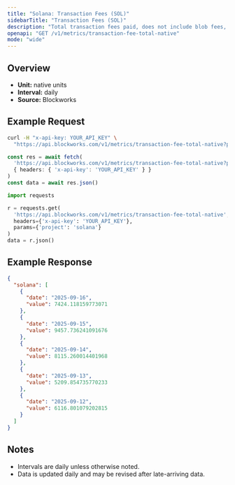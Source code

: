 ```yaml
---
title: "Solana: Transaction Fees (SOL)"
sidebarTitle: "Transaction Fees (SOL)"
description: "Total transaction fees paid, does not include blob fees, out-of-protocol tips, or additional sources of revenue"
openapi: "GET /v1/metrics/transaction-fee-total-native"
mode: "wide"
---
```


## Overview

- **Unit:** native units
- **Interval:** daily
- **Source:** Blockworks

## Example Request

<CodeGroup>

```bash cURL
curl -H "x-api-key: YOUR_API_KEY" \
  "https://api.blockworks.com/v1/metrics/transaction-fee-total-native?project=solana"
```

```typescript TypeScript
const res = await fetch(
  'https://api.blockworks.com/v1/metrics/transaction-fee-total-native?project=solana',
  { headers: { 'x-api-key': 'YOUR_API_KEY' } }
)
const data = await res.json()
```

```python Python
import requests

r = requests.get(
  'https://api.blockworks.com/v1/metrics/transaction-fee-total-native',
  headers={'x-api-key': 'YOUR_API_KEY'},
  params={'project': 'solana'}
)
data = r.json()
```

</CodeGroup>

## Example Response

```json
{
  "solana": [
    {
      "date": "2025-09-16",
      "value": 7424.118159773071
    },
    {
      "date": "2025-09-15",
      "value": 9457.736241091676
    },
    {
      "date": "2025-09-14",
      "value": 8115.260014401968
    },
    {
      "date": "2025-09-13",
      "value": 5209.854735770233
    },
    {
      "date": "2025-09-12",
      "value": 6116.801079202815
    }
  ]
}
```

## Notes
- Intervals are daily unless otherwise noted.
- Data is updated daily and may be revised after late-arriving data.